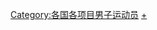 {{Categories by country|nocat}}

[[Category:各国各项目男子运动员|Category:各国各项目男子运动员]]
[[Category:各國競速滑冰運動員|+]]